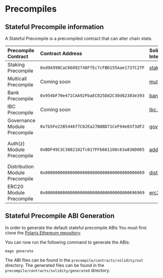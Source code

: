 # Precompiles

## Stateful Precompile information

A Stateful Precompile is a precompiled contract that can alter chain state.

| Precompile Contract            | Contract Address                             | Solidity Interface                                                                                                  | Associated Module                                                                                                            |
| :----------------------------- | :------------------------------------------- | :------------------------------------------------------------------------------------------------------------------ | :----------------------------------------------------------------------------                                                |
| Staking Precompile             | `0xd9A998CaC66092748FfEc7cFBD155Aae1737C2fF` | [staking.sol](https://github.com/berachain/polaris/blob/main/contracts/src/cosmos/precompile/staking.sol)           | [Staking Module](https://docs.cosmos.network/v0.47/modules/staking)                                                          |
| Multicall Precompile           | Coming soon                                  | [multicall.sol]()                                                                                                   | [Ethereum Multicall](https://github.com/mds1/multicall)                                                                      |
| Bank Precompile                | `0x954bF70e471CAA92FbaEC025Dd2C30d62383e393` | [bank.sol](https://github.com/berachain/polaris/blob/main/contracts/src/cosmos/precompile/bank.sol)                 | [Bank Module](https://docs.cosmos.network/v0.47/modules/bank)                                                                |
| IBC Precompile                 | Coming soon                                  | [ibc.sol]()                                                                                                         | [IBC](https://ibc.cosmos.network/)                                                                                           |
| Governance Module Precompile   | `0x7b5Fe22B5446f7C62Ea27B8BD71CeF94e03f3dF2` | [governance.sol](https://github.com/berachain/polaris/blob/main/contracts/src/cosmos/precompile/governance.sol)     | [Governance Module](https://docs.cosmos.network/v0.47/modules/gov)                                                           |
| Auth(z) Module Precompile      | `0xBDF49C3C3882102fc017FFb661108c63a836D065` | [address.sol](https://github.com/berachain/polaris/blob/main/contracts/src/cosmos/precompile/auth.sol)              | [Auth Module](https://docs.cosmos.network/main/modules/auth), [Authz Module](https://docs.cosmos.network/main/modules/authz) |
| Distribution Module Precompile | `0x0000000000000000000000000000000000000069` | [distribution.sol](https://github.com/berachain/polaris/blob/main/contracts/src/cosmos/precompile/distribution.sol) | [Distribution Module](https://docs.cosmos.network/v0.47/modules/distribution)                                                |
| ERC20 Module Precompile        | `0x0000000000000000000000000000000000696969` | [erc20.sol](https://github.com/berachain/polaris/blob/main/contracts/src/cosmos/precompile/erc20.sol)               | [ERC20 Module](./erc20-middleware)                                                                                           |

## Stateful Precompile ABI Generation

In order to generate the default stateful precompile ABIs
You must first clone the [Polaris Ethereum repository](https://github.com/berachain/polaris).

You can now run the following command to generate the ABIs:

`mage generate`

The ABI files can be found in the `precompile/contracts/solidity/out` directory. The generated files
can be found in the `precompile/contracts/solidity/generated` directory.
